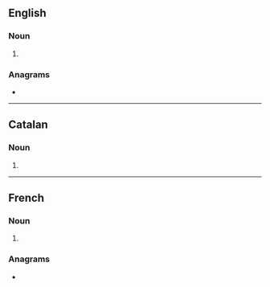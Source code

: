 ==English==

===Noun===
{{head|en|noun plural form}}

# {{plural of|litre|lang=en}}

===Anagrams===
* {{anagrams|en|a=eilrst|Lister|Sitler|lister|liters|relist|tilers}}

----

==Catalan==

===Noun===
{{head|ca|noun form}}

# {{plural of|litre|lang=ca}}

----

==French==

===Noun===
{{head|fr|noun plural form|g=m}}

# {{plural of|litre|lang=fr}}

===Anagrams===
* {{l|fr|lister}}